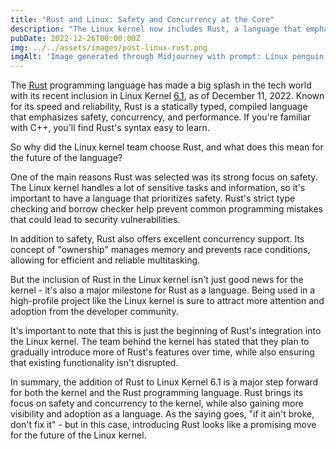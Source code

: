 ```yaml
---
title: "Rust and Linux: Safety and Concurrency at the Core"
description: "The Linux kernel now includes Rust, a language that emphasizes reliability and performance. This marks a significant milestone for Rust and the kernel."
pubDate: 2022-12-26T00:00:00Z
img: ../../assets/images/post-linux-rust.png
imgAlt: 'Image generated through Midjourney with prompt: Linux penguin playing with a crab from the Rust programming language, antarctica, layered paper art, diorama, shadowbox, volumetric lighting --v 4'
---
```


The [Rust](https://www.rust-lang.org) programming language has made a big splash in the tech world with its recent inclusion in Linux Kernel [6.1](https://lkml.org/lkml/2022/12/11/206), as of December 11, 2022. Known for its speed and reliability, Rust is a statically typed, compiled language that emphasizes safety, concurrency, and performance. If you're familiar with C++, you'll find Rust's syntax easy to learn.

So why did the Linux kernel team choose Rust, and what does this mean for the future of the language?

One of the main reasons Rust was selected was its strong focus on safety. The Linux kernel handles a lot of sensitive tasks and information, so it's important to have a language that prioritizes safety. Rust's strict type checking and borrow checker help prevent common programming mistakes that could lead to security vulnerabilities.

In addition to safety, Rust also offers excellent concurrency support. Its concept of "ownership" manages memory and prevents race conditions, allowing for efficient and reliable multitasking.

But the inclusion of Rust in the Linux kernel isn't just good news for the kernel - it's also a major milestone for Rust as a language. Being used in a high-profile project like the Linux kernel is sure to attract more attention and adoption from the developer community.

It's important to note that this is just the beginning of Rust's integration into the Linux kernel. The team behind the kernel has stated that they plan to gradually introduce more of Rust's features over time, while also ensuring that existing functionality isn't disrupted.

In summary, the addition of Rust to Linux Kernel 6.1 is a major step forward for both the kernel and the Rust programming language. Rust brings its focus on safety and concurrency to the kernel, while also gaining more visibility and adoption as a language. As the saying goes, "if it ain't broke, don't fix it" - but in this case, introducing Rust looks like a promising move for the future of the Linux kernel.
